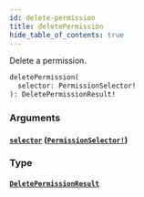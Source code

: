 ```yaml
---
id: delete-permission
title: deletePermission
hide_table_of_contents: true
---
```



Delete a permission.

```graphql
deletePermission(
  selector: PermissionSelector!
): DeletePermissionResult!
```


### Arguments

#### [`selector`](#) ([`PermissionSelector!`](/schema/inputs/permission-selector))




### Type

#### [`DeletePermissionResult`](/schema/objects/delete-permission-result)






